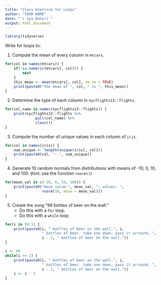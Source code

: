 ```yaml
---
title: "Class Exercise for Loops"
author: "YOUR NAME"
date: "`r Sys.Date()`"
output: html_document
---
```


```r
library(tidyverse)
```

Write for loops to:

1. Compute the mean of every column in `mtcars`.

```r
for(col in names(mtcars)) {
    if(!is.numeric(mtcars[, col])) {
        next
    }
    this_mean <- mean(mtcars[, col], na.rm = TRUE)
    print(paste0("the mean of ", col, " is ", this_mean))
}
```

2. Determine the type of each column in `nycflights13::flights`.

```r
for(col_name in names(nycflights13::flights)) {
    print(nycflights13::flights %>% 
              pull(col_name) %>% 
              class())
}
```

3. Compute the number of unique values in each column of `iris`.

```r
for(col in names(iris)) {
    num_unique <- length(unique(iris[, col]))
    print(paste0(col, ": ", num_unique))
}
```

4. Generate 10 random normals from distributions with means of -10, 0, 10, 
and 100. (hint: use the function `rnorm()`)

```r
for(mean_val in c(-10, 0, 10, 100)) {
    print(paste0("mean value:", mean_val, "; values: ", 
                 rnorm(10, mean = mean_val)))
}
```

5. Create the song "99 bottles of beer on the wall." 
    - Do this with a `for` loop.
    - Do this with a `while` loop. 
    
```r
for(i in 99:1) {
    print(paste0(i, " bottles of beer on the wall.", i, 
                 " bottles of beer. take one down, pass it arround, ",
                 i - 1, " bottles of beer on the wall."))
}

i <- 99
while(i >= 1) {
    print(paste0(i, " bottles of beer on the wall.", i, 
                 " bottles of beer. take one down, pass it arround, ",
                 i - 1, " bottles of beer on the wall."))
    i <- i - 1
}
```
    
    
    
    
    
    
    
    
    
    
    
    
    
    
    
    
    